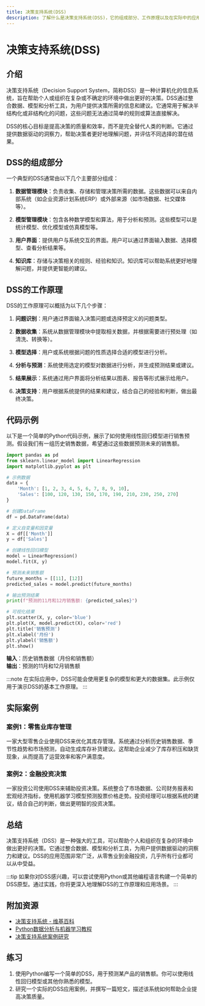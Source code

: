 ```yaml
---
title: 决策支持系统(DSS)
description: 了解什么是决策支持系统(DSS)，它的组成部分、工作原理以及在实际中的应用场景。适合初学者全面学习DSS的基础知识。
---
```


# 决策支持系统(DSS)

## 介绍

决策支持系统（Decision Support System，简称DSS）是一种计算机化的信息系统，旨在帮助个人或组织在复杂或不确定的环境中做出更好的决策。DSS通过整合数据、模型和分析工具，为用户提供决策所需的信息和建议。它通常用于解决半结构化或非结构化的问题，这些问题无法通过简单的规则或算法直接解决。

DSS的核心目标是提高决策的质量和效率，而不是完全替代人类的判断。它通过提供数据驱动的洞察力，帮助决策者更好地理解问题，并评估不同选择的潜在结果。

## DSS的组成部分

一个典型的DSS通常由以下几个主要部分组成：

1. **数据管理模块**：负责收集、存储和管理决策所需的数据。这些数据可以来自内部系统（如企业资源计划系统ERP）或外部来源（如市场数据、社交媒体等）。

2. **模型管理模块**：包含各种数学模型和算法，用于分析和预测。这些模型可以是统计模型、优化模型或仿真模型等。

3. **用户界面**：提供用户与系统交互的界面。用户可以通过界面输入数据、选择模型、查看分析结果等。

4. **知识库**：存储与决策相关的规则、经验和知识。知识库可以帮助系统更好地理解问题，并提供更智能的建议。

## DSS的工作原理

DSS的工作原理可以概括为以下几个步骤：

1. **问题识别**：用户通过界面输入决策问题或选择预定义的问题类型。

2. **数据收集**：系统从数据管理模块中提取相关数据，并根据需要进行预处理（如清洗、转换等）。

3. **模型选择**：用户或系统根据问题的性质选择合适的模型进行分析。

4. **分析与预测**：系统使用选定的模型对数据进行分析，并生成预测结果或建议。

5. **结果展示**：系统通过用户界面将分析结果以图表、报告等形式展示给用户。

6. **决策支持**：用户根据系统提供的结果和建议，结合自己的经验和判断，做出最终决策。

## 代码示例

以下是一个简单的Python代码示例，展示了如何使用线性回归模型进行销售预测。假设我们有一组历史销售数据，希望通过这些数据预测未来的销售额。

```python
import pandas as pd
from sklearn.linear_model import LinearRegression
import matplotlib.pyplot as plt

# 示例数据
data = {
    'Month': [1, 2, 3, 4, 5, 6, 7, 8, 9, 10],
    'Sales': [100, 120, 130, 150, 170, 190, 210, 230, 250, 270]
}

# 创建DataFrame
df = pd.DataFrame(data)

# 定义自变量和因变量
X = df[['Month']]
y = df['Sales']

# 创建线性回归模型
model = LinearRegression()
model.fit(X, y)

# 预测未来销售额
future_months = [[11], [12]]
predicted_sales = model.predict(future_months)

# 输出预测结果
print(f"预测的11月和12月销售额: {predicted_sales}")

# 可视化结果
plt.scatter(X, y, color='blue')
plt.plot(X, model.predict(X), color='red')
plt.title('销售预测')
plt.xlabel('月份')
plt.ylabel('销售额')
plt.show()
```

**输入**：历史销售数据（月份和销售额）<br />
**输出**：预测的11月和12月销售额

:::note
在实际应用中，DSS可能会使用更复杂的模型和更大的数据集。此示例仅用于演示DSS的基本工作原理。
:::

## 实际案例

### 案例1：零售业库存管理

一家大型零售企业使用DSS来优化其库存管理。系统通过分析历史销售数据、季节性趋势和市场预测，自动生成库存补货建议。这帮助企业减少了库存积压和缺货现象，从而提高了运营效率和客户满意度。

### 案例2：金融投资决策

一家投资公司使用DSS来辅助投资决策。系统整合了市场数据、公司财务报表和宏观经济指标，使用机器学习模型预测股票价格走势。投资经理可以根据系统的建议，结合自己的判断，做出更明智的投资决策。

## 总结

决策支持系统（DSS）是一种强大的工具，可以帮助个人和组织在复杂的环境中做出更好的决策。它通过整合数据、模型和分析工具，为用户提供数据驱动的洞察力和建议。DSS的应用范围非常广泛，从零售业到金融投资，几乎所有行业都可以从中受益。

:::tip
如果你对DSS感兴趣，可以尝试使用Python或其他编程语言构建一个简单的DSS原型。通过实践，你将更深入地理解DSS的工作原理和应用场景。
:::

## 附加资源

- [决策支持系统 - 维基百科](https://zh.wikipedia.org/wiki/%E5%86%B3%E7%AD%96%E6%94%AF%E6%8C%81%E7%B3%BB%E7%BB%9F)
- [Python数据分析与机器学习教程](https://www.example.com/python-data-analysis)
- [决策支持系统案例研究](https://www.example.com/dss-case-studies)

## 练习

1. 使用Python编写一个简单的DSS，用于预测某产品的销售额。你可以使用线性回归模型或其他你熟悉的模型。
2. 研究一个实际的DSS应用案例，并撰写一篇短文，描述该系统如何帮助企业提高决策质量。